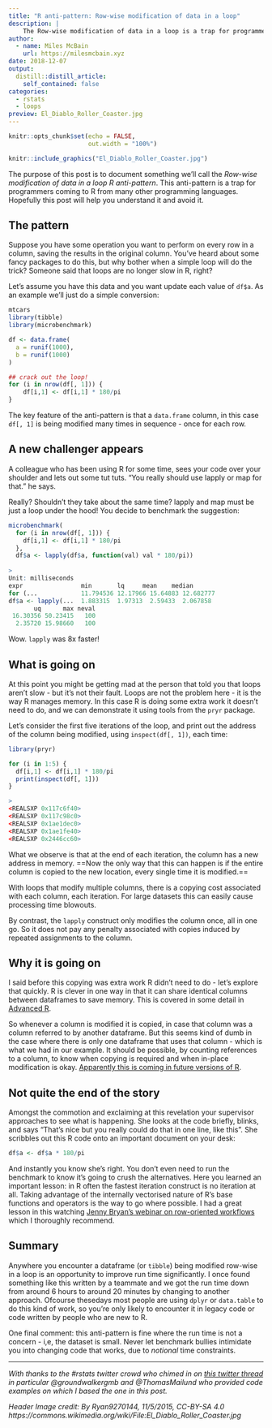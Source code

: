 ```yaml
---
title: "R anti-pattern: Row-wise modification of data in a loop"
description: |
    The Row-wise modification of data in a loop is a trap for programmers coming to R from other languages.
author:
  - name: Miles McBain
    url: https://milesmcbain.xyz
date: 2018-12-07
output:
  distill::distill_article:
    self_contained: false
categories:
  - rstats
  - loops
preview: El_Diablo_Roller_Coaster.jpg
---
```



```r
knitr::opts_chunk$set(echo = FALSE,
                      out.width = "100%")
```

```r
knitr::include_graphics("El_Diablo_Roller_Coaster.jpg")
```

The purpose of this post is to document something we'll call the *Row-wise modification of data in a loop R anti-pattern*. This anti-pattern is a trap for programmers coming to R from many other programming languages. Hopefully this post will help you understand it and avoid it.

## The pattern

Suppose you have some operation you want to perform on every row in a column, saving the results in the original column. You've heard about some fancy packages to do this, but why bother when a simple loop will do the trick? Someone said that loops are no longer slow in R, right?

Let's assume you have this data and you want update each value of `df$a`. As an example we'll just do a simple conversion:

```r
mtcars
library(tibble)
library(microbenchmark)

df <- data.frame(
  a = runif(1000),
  b = runif(1000)
)

## crack out the loop!
for (i in nrow(df[, 1])) {
    df[i,1] <- df[i,1] * 180/pi
}
```

The key feature of the anti-pattern is that a `data.frame` column, in this case `df[, 1]` is being modified many times in sequence - once for each row.

## A new challenger appears

A colleague who has been using R for some time, sees your code over your shoulder and lets out some tut tuts. "You really should use lapply or map for that." he says.

Really? Shouldn't they take about the same time? lapply and map must be just a loop under the hood! You decide to benchmark the suggestion:

```r
microbenchmark(
  for (i in nrow(df[, 1])) {
    df[i,1] <- df[i,1] * 180/pi
  },
  df$a <- lapply(df$a, function(val) val * 180/pi))
  
>
Unit: milliseconds
expr                min       lq     mean    median
for (...            11.794536 12.17966 15.64883 12.682777
df$a <- lapply(...  1.883315  1.97313  2.59433  2.067858
       uq      max neval
 16.30356 50.23415   100
  2.35720 15.98660   100
```

Wow. `lapply` was 8x faster!

## What is going on

At this point you might be getting mad at the person that told you that loops aren't slow - but it's not their fault. Loops are not the problem here - it is the way R manages memory. In this case R is doing some extra work it doesn't need to do, and we can demonstrate it using tools from the `pryr` package.

Let's consider the first five iterations of the loop, and print out the address of the column being modified, using `inspect(df[, 1])`, each time:

```r
library(pryr)

for (i in 1:5) {
  df[i,1] <- df[i,1] * 180/pi
  print(inspect(df[, 1]))
}

>
<REALSXP 0x117c6f40>
<REALSXP 0x117c98c0>
<REALSXP 0x1ae1dec0>
<REALSXP 0x1ae1fe40>
<REALSXP 0x2446cc60>
```

What we observe is that at the end of each iteration, the column has a new address in memory. ==Now the only way that this can happen is if the entire column is copied to the new location, every single time it is modified.==

With loops that modify multiple columns, there is a copying cost associated with each column, each iteration. For large datasets this can easily cause processing time blowouts.

By contrast, the `lapply` construct only modifies the column once, all in one go. So it does not pay any penalty associated with copies induced by repeated assignments to the column.

## Why it is going on

I said before this copying was extra work R didn't need to do - let's explore that quickly. R is clever in one way in that it can share identical columns between dataframes to save memory. This is covered in some detail in [Advanced R](https://adv-r.hadley.nz/names-values.html#copy-on-modify). 

So whenever a column is modified it is copied, in case that column was a column referred to by another dataframe. But this seems kind of dumb in the case where there is only one dataframe that uses that column - which is what we had in our example. It should be possible, by counting references to a column, to know when copying is required and when in-place modification is okay. [Apparently this is coming in future versions of R](https://adv-r.hadley.nz/names-values.html#copy-on-modify).

## Not quite the end of the story

Amongst the commotion and exclaiming at this revelation your supervisor approaches to see what is happening. She looks at the code briefly, blinks, and says "That's nice but you really could do that in one line, like this". She scribbles out this R code onto an important document on your desk:

```r
df$a <- df$a * 180/pi
```

And instantly you know she's right. You don't even need to run the benchmark to know it's going to crush the alternatives. Here you learned an important lesson: in R often the fastest iteration construct is no iteration at all. Taking advantage of the internally vectorised nature of R's base functions and operators is the way to go where possible. I had a great lesson in this watching [Jenny Bryan's webinar on row-oriented workflows](https://resources.rstudio.com/webinars/thinking-inside-the-box-you-can-do-that-inside-a-data-frame-april-jenny-bryan) which I thoroughly recommend.

## Summary

Anywhere you encounter a dataframe (or `tibble`) being modified row-wise in a loop is an opportunity to improve run time significantly. I once found something like this written by a teammate and we got the run time down from around 6 hours to around 20 minutes by changing to another approach. Ofcourse thesedays most people are using `dplyr` or `data.table` to do this kind of work, so you're only likely to encounter it in legacy code or code written by people who are new to R.

One final comment: this anti-pattern is fine where the run time is not a concern - i,e, the dataset is small. Never let benchmark bullies intimidate you into changing code that works, due to *notional* time constraints.

----

*With thanks to the #rstats twitter crowd who chimed in on [this twitter thread](https://twitter.com/MilesMcBain/status/1070565789827133442) in particular @groundwalkergmb and @ThomasMailund who provided code examples on which I based the one in this post.*

*Header Image credit:
By Ryan9270144, 11/5/2015, CC-BY-SA 4.0
https://commons.wikimedia.org/wiki/File:El_Diablo_Roller_Coaster.jpg*
